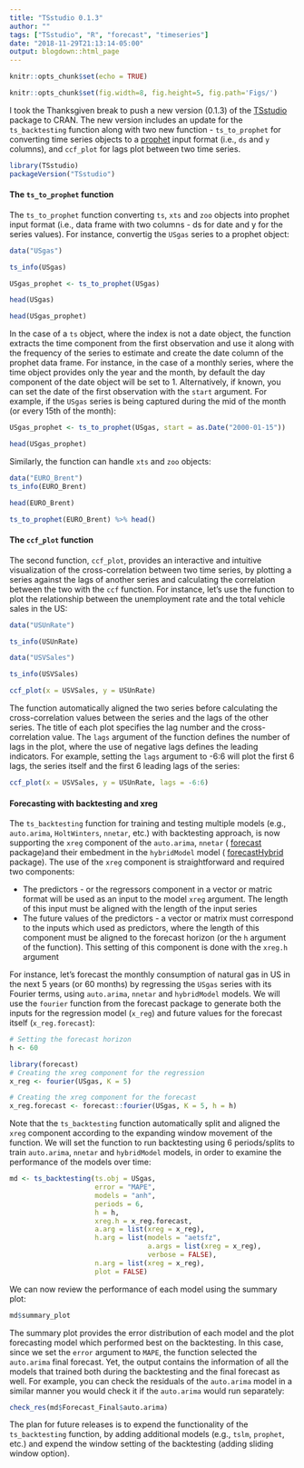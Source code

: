 ```yaml
---
title: "TSstudio 0.1.3"
author: ""
tags: ["TSstudio", "R", "forecast", "timeseries"]
date: "2018-11-29T21:13:14-05:00"
output: blogdown::html_page
---
```


```r
knitr::opts_chunk$set(echo = TRUE)
```

```r
knitr::opts_chunk$set(fig.width=8, fig.height=5, fig.path='Figs/')
```

I took the Thanksgiven break to push a new version (0.1.3) of the [TSstudio](https://github.com/RamiKrispin/TSstudio) package to CRAN. The new version includes an update for the `ts_backtesting` function along with two new function -  `ts_to_prophet` for converting time series objects to a [prophet](https://facebook.github.io/prophet/docs/quick_start.html#r-api) input format (i.e., `ds` and `y` columns), and `ccf_plot` for lags plot between two time series.


```r
library(TSstudio)
packageVersion("TSstudio")
```



#### The `ts_to_prophet` function

The `ts_to_prophet` function converting `ts`, `xts` and `zoo` objects into prophet input format (i.e., data frame with two columns - ds for date and y for the series values). For instance, convertig the `USgas` series to a prophet object:

```r
data("USgas")

ts_info(USgas)

USgas_prophet <- ts_to_prophet(USgas)

head(USgas)

head(USgas_prophet)
```

In the case of a `ts` object, where the index is not a date object, the function extracts the time component from the first observation and use it along with the frequency of the series to estimate and create the date column of the prophet data frame. For instance, in the case of a monthly series, where the time object provides only the year and the month, by default the day component of the date object will be set to 1. Alternatively, if known, you can set the date of the first observation with the `start` argument. For example, if the `USgas` series is being captured during the mid of the month (or every 15th of the month):

```r
USgas_prophet <- ts_to_prophet(USgas, start = as.Date("2000-01-15"))

head(USgas_prophet)
```

Similarly, the function can handle `xts` and `zoo` objects:

```r
data("EURO_Brent")
ts_info(EURO_Brent)

head(EURO_Brent)

ts_to_prophet(EURO_Brent) %>% head()
```

#### The `ccf_plot` function

The second function, `ccf_plot`, provides an interactive and intuitive visualization of the cross-correlation between two time series, by plotting a series against the lags of another series and calculating the correlation between the two with the `ccf` function. For instance, let's use the function to plot the relationship between the unemployment rate and the total vehicle sales in the US:

```r
data("USUnRate")

ts_info(USUnRate)

data("USVSales")

ts_info(USVSales)

ccf_plot(x = USVSales, y = USUnRate)
```


The function automatically aligned the two series before calculating the cross-correlation values between the series and the lags of the other series. The title of each plot specifies the lag number and the cross-correlation value. The `lags` argument of the function defines the number of lags in the plot, where the use of negative lags defines the leading indicators. For example, setting the `lags` argument to -6:6 will plot the first 6 lags, the series itself and the first 6 leading lags of the series: 



```r
ccf_plot(x = USVSales, y = USUnRate, lags = -6:6)
```


#### Forecasting with backtesting and xreg

The `ts_backtesting` function for training and testing multiple models (e.g., `auto.arima`, `HoltWinters`, `nnetar`, etc.) with backtesting approach, is now supporting the `xreg` component of the `auto.arima`, `nnetar` ( [forecast](https://github.com/robjhyndman/forecast) package)and their embedment in the `hybridModel`  model ( [forecastHybrid](https://github.com/ellisp/forecastHybrid) package). The use of the `xreg` component is straightforward and required two components:

* The predictors - or the regressors component in a vector or matric format will be used as an input to the model `xreg` argument.  The length of this input must be aligned with the length of the input series
* The future values of the predictors - a vector or matrix must correspond to the inputs which used as predictors, where the length of this component must be aligned to the forecast horizon (or the `h` argument of the function). This setting of this component is done with the `xreg.h` argument


For instance, let's forecast the monthly consumption of natural gas in US in the next 5 years (or 60 months) by regressing the `USgas` series with its Fourier terms, using `auto.arima`, `nnetar` and `hybridModel` models. We will use the `fourier` function from the forecast package to generate both the inputs for the regression model (`x_reg`) and future values for the forecast itself (`x_reg.forecast`):

```r
# Setting the forecast horizon
h <- 60

library(forecast)
# Creating the xreg component for the regression
x_reg <- fourier(USgas, K = 5)

# Creating the xreg component for the forecast 
x_reg.forecast <- forecast::fourier(USgas, K = 5, h = h)
```


Note that the `ts_backtesting` function automatically split and aligned the `xreg` component according to the expanding window movement of the function. We will set the function to run backtesting using 6 periods/splits to train `auto.arima`, `nnetar` and `hybridModel` models, in order to examine the performance of the models over time:


```r
md <- ts_backtesting(ts.obj = USgas,
                     error = "MAPE",
                     models = "anh",
                     periods = 6,
                     h = h,
                     xreg.h = x_reg.forecast,
                     a.arg = list(xreg = x_reg),
                     h.arg = list(models = "aetsfz", 
                                  a.args = list(xreg = x_reg), 
                                  verbose = FALSE),
                     n.arg = list(xreg = x_reg),
                     plot = FALSE)


```

We can now review the performance of each model using the summary plot:

```r
md$summary_plot
```

The summary plot provides the error distribution of each model and the plot forecasting model which performed best on the backtesting. In this case, since we set the `error` argument to `MAPE`, the function selected the `auto.arima` final forecast. Yet, the output contains the information of all the models that trained both during the backtesting and the final forecast as well. For example, you can check the residuals of the `auto.arima` model in a similar manner you would check it if the `auto.arima` would run separately: 

```r
check_res(md$Forecast_Final$auto.arima)
```

The plan for future releases is to expend the functionality of the `ts_backtesting` function, by adding additional models (e.g., `tslm`, `prophet`, etc.) and expend the window setting of the backtesting (adding sliding window option). 